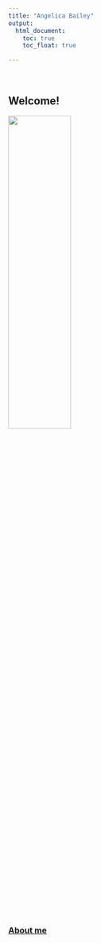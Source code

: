 ```yaml
---
title: "Angelica Bailey"
output: 
  html_document:
    toc: true
    toc_float: true

---
```


<br>

## Welcome!

<img src="images/photo.jpeg" style="height:40%;width:50%;">

<br>

### [About me](about.html)










